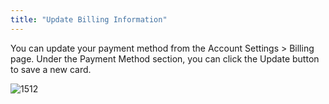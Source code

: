 ```yaml
---
title: "Update Billing Information"
---
```


You can update your payment method from the Account Settings > Billing page. Under the Payment Method section, you can click the Update button to save a new card.

![1512](/images/3c67dfc-c5.png "c5.png")